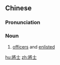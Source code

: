 {{also|将士}}
==Chinese==
{{zh-forms|s=将士}}

===Pronunciation===
{{zh-pron
|m=jiàngshì
|mn=chiòng-sū/chiàng-sū
|cat=n
}}

===Noun===
{{zh-noun}}

# {{lb|zh|archaic}} [[officer]]s and [[enlisted]]

[[hu:將士]]
[[zh:將士]]